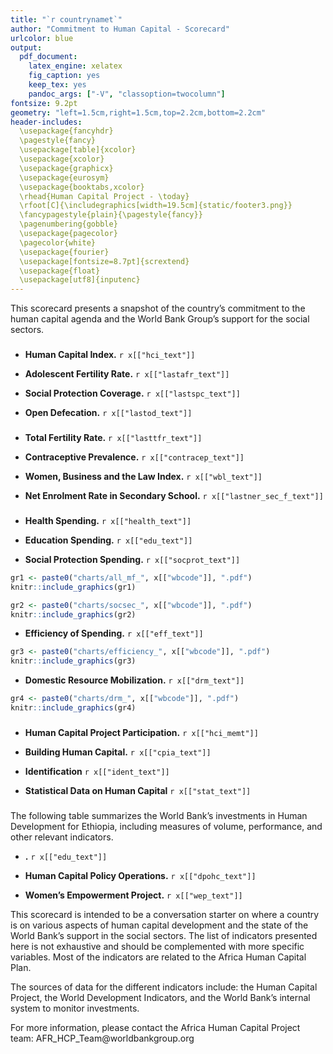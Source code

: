 ---
title: "`r countrynamet`"
author: "Commitment to Human Capital - Scorecard"
urlcolor: blue
output:
  pdf_document:
    latex_engine: xelatex
    fig_caption: yes
    keep_tex: yes
    pandoc_args: ["-V", "classoption=twocolumn"]
fontsize: 9.2pt
geometry: "left=1.5cm,right=1.5cm,top=2.2cm,bottom=2.2cm"
header-includes:
  \usepackage{fancyhdr}
  \pagestyle{fancy}
  \usepackage[table]{xcolor}
  \usepackage{xcolor}
  \usepackage{graphicx}
  \usepackage{eurosym}
  \usepackage{booktabs,xcolor}
  \rhead{Human Capital Project - \today}
  \rfoot[C]{\includegraphics[width=19.5cm]{static/footer3.png}}
  \fancypagestyle{plain}{\pagestyle{fancy}}
  \pagenumbering{gobble}
  \usepackage{pagecolor}
  \pagecolor{white}
  \usepackage{fourier}
  \usepackage[fontsize=8.7pt]{scrextend}
  \usepackage{float}
  \usepackage[utf8]{inputenc}
---

\definecolor{bondiblue}{rgb}{0.0, 0.58, 0.71}
\newcommand\boldblue[1]{\textcolor{bondiblue}{\textbf{#1}}}

This scorecard presents a snapshot of the country's commitment to the human capital agenda and the World Bank Group's support for the social sectors. 
 

### \boldblue{I\small{NDICATORS ON THE AFRICA HUMAN CAPITAL PLAN}}###

* **Human Capital Index.**  `r x[["hci_text"]]`

* **Adolescent Fertility Rate.** `r x[["lastafr_text"]]`

* **Social Protection Coverage.** `r x[["lastspc_text"]]`

* **Open Defecation.** `r x[["lastod_text"]]`

### \boldblue{I\small{NDICATORS ON WOMEN'S EMPOWERMENT}}###

* **Total Fertility Rate.** `r x[["lasttfr_text"]]`

* **Contraceptive Prevalence.** `r x[["contracep_text"]]`

* **Women, Business and the Law Index.** `r x[["wbl_text"]]` 

* **Net Enrolment Rate in Secondary School.** `r x[["lastner_sec_f_text"]]`


### \boldblue{D\small{OMESTIC RESOURCE USE AND MOBILIZATION}}###

* **Health Spending.** `r x[["health_text"]]`

* **Education Spending.** `r x[["edu_text"]]`

* **Social Protection Spending.** `r x[["socprot_text"]]`

```{r out.width = "100%", fig.align = "right", echo=FALSE}
gr1 <- paste0("charts/all_mf_", x[["wbcode"]], ".pdf")
knitr::include_graphics(gr1)
```
\vspace{3mm}
```{r out.width = "100%", out.height="120%", fig.align = "right", echo=FALSE, strip.white=TRUE}
gr2 <- paste0("charts/socsec_", x[["wbcode"]], ".pdf")
knitr::include_graphics(gr2)
```
\vspace{3mm}

* **Efficiency of Spending.** `r x[["eff_text"]]`

```{r out.width = "100%", out.height="50%", fig.align = "center", echo=FALSE, strip.white=TRUE}
gr3 <- paste0("charts/efficiency_", x[["wbcode"]], ".pdf")
knitr::include_graphics(gr3)
```

* **Domestic Resource Mobilization.** `r x[["drm_text"]]`

```{r out.width = "100%", out.height="50%", fig.align = "right", echo=FALSE}
gr4 <- paste0("charts/drm_", x[["wbcode"]], ".pdf")
knitr::include_graphics(gr4)
```

### \boldblue{O\small{THER RELEVANT INDICATORS }}#####

* **Human Capital Project Participation.** `r x[["hci_memt"]]`

* **Building Human Capital.** `r x[["cpia_text"]]`

* **Identification** `r x[["ident_text"]]`

* **Statistical Data on Human Capital** `r x[["stat_text"]]`

### \boldblue{H\small{OW IS THE WORLD BANK SUPPORTING THE EFFORT?}}#####

The following table summarizes the World Bank's investments in Human Development for Ethiopia, including measures of volume, performance, and other relevant indicators.

\definecolor{asparagus}{RGB}{3, 158, 115}
\definecolor{blush}{RGB}{204 121 167}
\definecolor{arylideyellow}{RGB}{230 159 0}
\definecolor{blue(ncs)}{rgb}{0.0, 0.53, 0.74}
\definecolor{ashgrey}{rgb}{0.7, 0.75, 0.71}
\definecolor{bleudefrance}{rgb}{0.19, 0.55, 0.91}
\definecolor{iceberg}{rgb}{0.44, 0.65, 0.82}
\begin{table}[H]
\small
\begin{tabular}{lcccc}
`r rl[[1]]` \\ \hline
`r rl[[2]]` \\ \hline
`r rl[[3]]` \\ \hline
`r rl[[4]]` & `r x[["hdportfolio"]]` & `r x[["eduportfolio"]]` & `r x[["hnpportfolio"]]` & `r x[["spjportfolio"]]` \\ 
`r rl[[5]]` & `r x[["hdportfolio_share"]]` & `r x[["eduportfolio_share"]]` & `r x[["hnpportfolio_share"]]` & `r x[["spjportfolio_share"]]` \\ 
`r rl[[6]]` & `r x[["hdportfolio_share_diffmr"]]` & `r x[["eduportfolio_share_diffmr"]]` & `r x[["hnpportfolio_share_diffmr"]]` & `r x[["spjportfolio_share_diffmr"]]` \\ 
`r rl[[7]]` & `r x[["hdportfolio_share_diffmi"]]` & `r x[["eduportfolio_share_diffmi"]]` & `r x[["hnpportfolio_share_diffmi"]]` & `r x[["spjportfolio_share_diffmi"]]` \\ \hline
`r rl[[8]]` \\ \hline 
`r rl[[9]]` & `r x[["pipeline_hd"]]` & `r x[["pipeline_edu"]]` & `r x[["pipeline_hnp"]]` & `r x[["pipeline_spj"]]` \\ 
`r rl[[10]]` & `r x[["pipeline_hd_share"]]` & `r x[["pipeline_edu_share"]]` & `r x[["pipeline_hnp_share"]]` & `r x[["pipeline_spj_share"]]` \\ 
`r rl[[11]]` & `r x[["pipeline_hd_share_diffmr"]]` & `r x[["pipeline_edu_share_diffmr"]]` & `r x[["pipeline_hnp_share_diffmr"]]` & `r x[["pipeline_spj_share_diffmr"]]` \\ 
`r rl[[12]]` & `r x[["pipeline_hd_share_diffmi"]]` & `r x[["pipeline_edu_share_diffmi"]]` & `r x[["pipeline_hnp_share_diffmi"]]` & `r x[["pipeline_spj_share_diffmi"]]` \\ \hline
`r rl[[13]]` \\ \hline
`r rl[[14]]` & `r x[["do_performance_hd"]]` & `r x[["do_performance_edu"]]` & `r x[["do_performance_hnp"]]` & `r x[["do_performance_spj"]]` \\ 
`r rl[[15]]` & `r x[["do_performance_hd_diffmr"]]` & `r x[["do_performance_edu_diffmr"]]` & `r x[["do_performance_hnp_diffmr"]]` & `r x[["do_performance_spj_diffmr"]]` \\ 
`r rl[[16]]` & `r x[["do_performance_hd_diffmi"]]` & `r x[["do_performance_edu_diffmi"]]` & `r x[["do_performance_hnp_diffmi"]]` & `r x[["do_performance_spj_diffmi"]]` \\ 
`r rl[[17]]` & `r x[["percsatisfdo_hd"]]` & `r x[["percsatisfdo_edu"]]` & `r x[["percsatisfdo_hnp"]]` & `r x[["percsatisfdo_spj"]]` \\ 
`r rl[[18]]` & `r x[["ip_performance_hd"]]` & `r x[["ip_performance_edu"]]` & `r x[["ip_performance_hnp"]]` & `r x[["ip_performance_spj"]]` \\ 
`r rl[[19]]` & `r x[["ip_performance_hd_diffmr"]]` & `r x[["ip_performance_edu_diffmr"]]` & `r x[["ip_performance_hnp_diffmr"]]` & `r x[["ip_performance_spj_diffmr"]]` \\ 
`r rl[[20]]` & `r x[["ip_performance_hd_diffmi"]]` & `r x[["ip_performance_edu_diffmi"]]` & `r x[["ip_performance_hnp_diffmi"]]` & `r x[["ip_performance_spj_diffmi"]]` \\ 
`r rl[[21]]` & `r x[["percsatisfip_hd"]]` & `r x[["percsatisfip_edu"]]` & `r x[["percsatisfip_hnp"]]` & `r x[["percsatisfip_spj"]]` \\ 
`r rl[[22]]` & `r x[["disburratio_hd"]]` & `r x[["disburratio_edu"]]` & `r x[["disburratio_hnp"]]` & `r x[["disburratio_spj"]]` \\ 
`r rl[[23]]` & `r x[["disburratio_hd_diffmr"]]` & `r x[["disburratio_edu_diffmr"]]` & `r x[["disburratio_hnp_diffmr"]]` & `r x[["disburratio_spj_diffmr"]]` \\ 
`r rl[[24]]` & `r x[["disburratio_hd_diffmi"]]` & `r x[["disburratio_edu_diffmi"]]` & `r x[["disburratio_hnp_diffmi"]]` & `r x[["disburratio_spj_diffmi"]]` \\ \hline
`r rl[[25]]` \\ \hline
`r rl[[26]]` & `r x[["avgsize_hd"]]` & `r x[["avgsize_edu"]]` & `r x[["avgsize_hnp"]]` & `r x[["avgsize_spj"]]` \\ 
`r rl[[27]]` & `r x[["avgsize_hd_diffmr"]]` & `r x[["avgsize_edu_diffmr"]]` & `r x[["avgsize_hnp_diffmr"]]` & `r x[["avgsize_spj_diffmr"]]` \\ 
`r rl[[28]]` & `r x[["avgsize_hd_diffmi"]]` & `r x[["avgsize_edu_diffmi"]]` & `r x[["avgsize_hnp_diffmi"]]` & `r x[["avgsize_spj_diffmi"]]` \\ 
`r rl[[29]]` & `r x[["crossgpshare_hd"]]` & `r x[["crossgpshare_edu"]]` & `r x[["crossgpshare_hnp"]]` & `r x[["crossgpshare_spj"]]` \\ 
`r rl[[30]]` & `r x[["crossgpshare_hd_diffmr"]]` & `r x[["crossgpshare_edu_diffmr"]]` & `r x[["crossgpshare_hnp_diffmr"]]` & `r x[["crossgpshare_spj_diffmr"]]` \\ 
`r rl[[31]]` & `r x[["crossgpshare_hd_diffmi"]]` & `r x[["crossgpshare_edu_diffmi"]]` & `r x[["crossgpshare_hnp_diffmi"]]` & `r x[["crossgpshare_spj_diffmi"]]` \\ \hline
 \multicolumn{5}{l}{Note: a) \colorbox{blush}{Pink} indicates that the value is within the first tercile of the} \\
 \multicolumn{5}{l}{distribution for all the countries. \colorbox{arylideyellow}{Orange} indicates that the value is } \\
 \multicolumn{5}{l}{is within the second tercile. \colorbox{asparagus}{Green} indicates that it is within the third} \\
 \multicolumn{5}{l}{tercile. b) FY20 lending program includes only projects rated A, B and } \\
 \multicolumn{5}{l}{unrated. c) DO and IP are on a scale of 1 to 5 where 1 is Unsatisfactory } \\
 \multicolumn{5}{l}{and5 is Highly Satisfactory. d) Data as of July 15, 2019.} \\
\end{tabular}
\end{table}

* **.** `r x[["edu_text"]]`

* **Human Capital Policy Operations.** `r x[["dpohc_text"]]`

* **Women's Empowerment Project.** `r x[["wep_text"]]`

\noindent\rule{9cm}{0.4pt}
This scorecard is intended to be a conversation starter on where a country is on various aspects of human capital development and the state of the World Bank's support in the social sectors. The list of indicators presented here is not exhaustive and should be complemented with more specific variables. Most of the indicators are related to the Africa Human Capital Plan.
&nbsp;

The sources of data for the different indicators include: the Human Capital Project, the World Development Indicators, and the World Bank's internal system to monitor investments.
&nbsp;

For more information, please contact the Africa Human Capital Project team: AFR_HCP_Team@worldbankgroup.org 